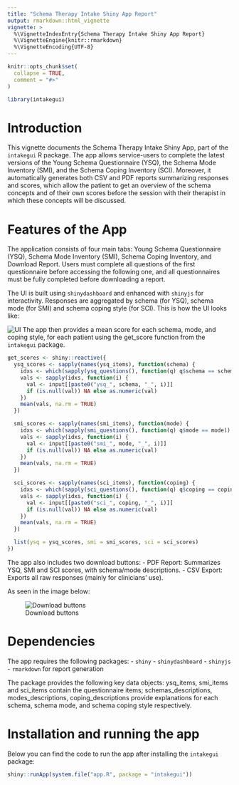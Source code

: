 ```yaml
---
title: "Schema Therapy Intake Shiny App Report"
output: rmarkdown::html_vignette
vignette: >
  %\VignetteIndexEntry{Schema Therapy Intake Shiny App Report}
  %\VignetteEngine{knitr::rmarkdown}
  %\VignetteEncoding{UTF-8}
---
```


```r
knitr::opts_chunk$set(
  collapse = TRUE,
  comment = "#>"
)
```

```r
library(intakegui)
```

# Introduction

This vignette documents the Schema Therapy Intake Shiny App, part of the 
`intakegui` R package. The app allows service-users to complete the latest 
versions of the Young Schema Questionnaire (YSQ), the Schema Mode Inventory (SMI), 
and the Schema Coping Inventory (SCI). Moreover, it automatically generates both 
CSV and PDF reports summarizing responses and scores, which allow the patient to
get an overview of the schema concepts and of their own scores before the session
with their therapist in which these concepts will be discussed.

# Features of the App

The application consists of four main tabs: Young Schema Questionnaire (YSQ),
Schema Mode Inventory (SMI), Schema Coping Inventory, and Download Report. Users 
must complete all questions of the first questionnaire before accessing the 
following one, and all questionnaires must be fully completed before downloading 
a report. 

The UI is built using `shinydashboard` and enhanced with `shinyjs` for 
interactivity. Responses are aggregated by schema (for YSQ), schema mode 
(for SMI) and schema coping style (for SCI). This is how the UI looks like:

![UI](images/questions.png)
The app then provides a mean score for each schema, mode, and coping style, for 
each patient using the get_score function from the `intakegui` package.

```r
get_scores <- shiny::reactive({
  ysq_scores <- sapply(names(ysq_items), function(schema) {
    idxs <- which(sapply(ysq_questions(), function(q) q$schema == schema))
    vals <- sapply(idxs, function(i) {
      val <- input[[paste0("ysq_", schema, "_", i)]]
      if (is.null(val)) NA else as.numeric(val)
    })
    mean(vals, na.rm = TRUE)
  })

  smi_scores <- sapply(names(smi_items), function(mode) {
    idxs <- which(sapply(smi_questions(), function(q) q$mode == mode))
    vals <- sapply(idxs, function(i) {
      val <- input[[paste0("smi_", mode, "_", i)]]
      if (is.null(val)) NA else as.numeric(val)
    })
    mean(vals, na.rm = TRUE)
  })

  sci_scores <- sapply(names(sci_items), function(coping) {
    idxs <- which(sapply(sci_questions(), function(q) q$coping == coping))
    vals <- sapply(idxs, function(i) {
      val <- input[[paste0("sci_", coping, "_", i)]]
      if (is.null(val)) NA else as.numeric(val)
    })
    mean(vals, na.rm = TRUE)
  })

  list(ysq = ysq_scores, smi = smi_scores, sci = sci_scores)
})
```

The app also includes two download buttons: 
- PDF Report: Summarizes YSQ, SMI and SCI scores, with schema/mode descriptions. 
- CSV Export: Exports all raw responses (mainly for clinicians' use).

As seen in the image below:

![Download buttons](images/downloads.png)

# Dependencies
The app requires the following packages:
- `shiny`
- `shinydashboard`
- `shinyjs`
- `rmarkdown` for report generation

The package provides the following key data objects: ysq_items, smi_items and 
sci_items contain the questionnaire items; schemas_descriptions, modes_descriptions,
coping_descriptions provide explanations for each schema, schema mode, and schema
coping style respectively.

# Installation and running the app

Below you can find the code to run the app after installing the `intakegui` 
package:

```r
shiny::runApp(system.file("app.R", package = "intakegui"))
```




